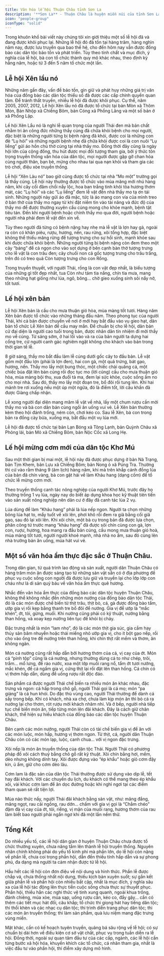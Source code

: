 ```yaml
---
title: Văn hóa lễ hội Thuận Châu tỉnh Sơn La
description: '**Sơn La** - Thuận Châu là huyện miền núi của tỉnh Sơn La, là nơi quần cư của cộng đồng 6 dân tộc anh em, trong đó dân tộc Thái chiếm chủ yếu. Thuận Châu là miền đất có truyền thống văn hóa phong phú, đa dạng thông qua các hoạt động tín ngưỡng, các phong tục tập quán và các lễ hội dân gian đặc sắc của mình.'
icon: "people-group"
iconType: "solid"
---
```


 Trong khuôn khổ bài viết này chúng tôi xin giới thiệu một số lễ hội đã và đang được khôi phục lại. Những lễ hội đó đã tồn tại hàng trăm, hàng nghìn năm nay, được lưu truyền qua bao thế hệ, cho đến hôm nay vẫn được đồng bào các dân tộc bảo tồn và phát triển. Tùy theo tính chất và mục đích, ý nghĩa của lễ hội, bà con tổ chức thành quy mô khác nhau, theo định kỳ hằng năm, hoặc từ 3 đến 5 năm tổ chức một lần.

## Lễ hội Xên lẩu nó

Những năm gần đây, vấn đề bảo tồn, gìn giữ và phát huy những giá trị văn hóa của đồng bào các dân tộc thiểu số đã được các cấp chính quyền quan tâm. Để tránh thất truyền, nhiều lễ hội đã được khôi phục. Cụ thể, năm 2005, 2007, 2012, Lế hội Xên lẩu nó đã được tổ chức tại bản Mòn xã Thôm Mòn, Bản Nhộp xã Chiềng Bôm, bản Cóng xã Phổng Lăng và một số bản ở xã Phổng Lập. 

Lế hội Xên Lẩu nó là nghi lễ quan trọng của người Thái đen mà bản chất nhằm tri ân công đức những thầy cúng đã chữa khỏi bệnh cho mọi người, đặc biệt là những người từng bị bệnh nặng đã khỏi, được coi là những con đẻ “Lụ hỏi” và những người bệnh nhẹ đã chữa khỏi được coi là con nuôi “Lụ liểng” gửi áo hồn chủ thờ cúng tại nhà thầy mo. Đồng thời đây cũng là ngày hội lớn của cộng đồng, thu hút được mọi đối tượng tham gia, bởi ý thức tôn trọng truyền thống văn hóa của dân tộc, mọi người được gặp gỡ chan hòa cùng người thân, bạn bè, mừng cho nhau tai qua nạn khỏi và tham gia các trò chơi, điệu xòe truyền thống. 

Lễ hội “Xên Lảu nó” bao giờ cũng được tổ chức tại nhà “Mo một” trường gọi là thầy cúng. Lễ hội này thường được tổ chức vào mùa măng mới nhú hàng năm, khi cây cối đâm chồi nẩy lộc, hoa ban trắng tinh khôi tỏa hương thơm mát, các “Lụ hỏi” và các “Lụ liểng” đem lễ vật đến nhà thầy mo tạ ơn tái sinh. Những người này gửi áo đã mặc, tức là áo mang con vía của mình treo ở bàn thờ của thầy mo ngay từ khi đặt niềm tin vào tài năng và đức độ của thầy mo để được thường xuyên cầu cúng mong cho khỏe mạnh, bệnh tật tiêu tán. Đến khi người bệnh hoặc chính thầy mo qua đời, người bệnh hoặc người nhà phải đem lễ vật đến xin về. 

Tùy theo người đã từng có bệnh nặng hay nhẹ mà lễ vật là lợn hay gà, ngoài ra còn có khăn piêu, rượu, hương, nến, rau rừng, xôi  tổng hợp, đặc biệt không thể thiếu măng rừng để tượng trưng cho sự hồi sinh, mạnh khỏe sau khi được chữa khỏi bệnh. Những người từng bị bệnh nặng còn đem theo một cây “báng” để cả ngọn cho vào sọt dựng ở bên cạnh bàn thờ tượng trưng cho lễ vật là con trâu đen; cây chuối non cả gốc tượng trưng cho trâu trắng, trên đó có treo quả Còn tượng trưng cho con Rồng. 

Trong truyền thuyết, với người Thái, rồng là con vật đẹp nhất, là biểu tượng của những gì tốt đẹp nhất, tua Còn như tám tia nắng, chín tia mưa, mang theo những hạt giống như lúa, ngô, bông… chờ gieo xuống sinh sôi nẩy nở, tốt tươi.

## Lế hội xên bản

Lễ hội Xên bản là cầu cho mưa thuận gió hòa, mùa màng tốt tươi. Hàng năm Xên bản được tổ chức vào những tháng đầu năm. Theo phong tục của người Thái, khi cả bản được chuyển về nơi ở mới hay bắt đầu vào vụ gieo hạt, dân bản tổ chức Lễ Xên bản để cầu may mắn. Để chuẩn bị cho lễ hội, dân bản cử đại diện là người cao tuổi trong bản, được nhân dân tín nhiệm đi mời thầy mo về cúng. Từ sáng sớm, ở hai lối vào và ra của bản người ta dựng hai cổng tre, cử người canh gác nghiêm ngặt không cho khách vào bản trong thời gian tế lễ. 

8 giờ sáng, thầy mo bắt đầu làm lễ cúng dưới gốc cây to đầu bản. Lễ vật gồm một đầu lợn (phải là lợn đen), hai con gà, một quả trứng, bát gạo, hương, nến. Thầy mo lấy một bung thóc, một chiếc chài quăng cá, một chiếc búa đặt lên bàn cúng rồi đọc tục mo (lời cúng) cầu cho mưa thuận gió hòa, mùa màng bội thu, xua đuổi tà ma, đem lại sức khỏe, cuộc sống ấm no cho mọi nhà. Sau đó, thầy mo lấy một đoạn tre, bổ đôi rồi tung lên. Khi hai mảnh tre rơi xuống nếu một úp một ngửa, đó là điềm tốt, lời cầu khấn đã được Giàng chấp nhận.

Lễ xong người đại diện mang mâm lễ vật về nhà, lấy một chum rượu cần mời thầy mo và bà con dân bản cùng ngồi ăn uống vui vẻ. Lễ Xên bản thường kèm theo hội đánh trống, ném còn, chơi kéo co. Sau lễ Xên, bà con trong bản ra đồng cày bừa, xuống mạ, bắt đầu một vụ lúa mới. 

Lễ hội đã được tổ chức tại bản Lạn Bóng xã Tông Lạnh, bản Quỳnh Châu xã Phỏng lái, bản Mỏ xã Chiềng Bôm, bản Nộc Cốc xã Long Hẹ.

## Lế hội mừng cơm mới của dân tộc Khơ Mú

Sau một thời gian bị mai một, lễ hội này đã được phục dựng ở bản Nà Trạng, bản Tịm Khem, bản Lựu xã Chiềng Bôm; bản Nong ỏ xã Púng Tra. Thường thì cứ vào rằm tháng 9 (âm lịch) hàng năm, khi mà trên khắp cánh đồng lúa của bản đã chín vàng, bà con gặt hái về làm Khảu hang (dạng cốm) để tổ chức lễ mừng cơm mới. 

Theo truyền thống canh tác nông nghiệp của người Khơ Mú, trước đây họ thường trồng 1 vụ lúa, ngày nay do biết áp dụng khoa học kỹ thuật tiên tiến vào sản xuất nông nghiệp nên dân cư ở đây đã canh tác lúa 2 vụ.

Lúa dùng để làm “Khảu hang” phải là lúa nếp ngon. Người ta chọn những bông lúa hạt to, mẩy tuốt về xôi lên, phơi khô rồi đem ra giã bằng cối giã gạo, sau đó lại xôi lên. Khi xôi chín, một bà cụ trong bản đã được lựa chọn, phân công từ trước mang “khảu hang” đã được sôi chín cùng con gà, lợn con, ruợư, hương, hoa mang ra đầu bản cúng, cầu mong mưa thuận gió hoà, mùa màng tốt tươi, người người khoẻ mạnh, nhà nhà no ấm, sau đó cùng lên nhà trưởng bản ăn uống, múa hát vui vẻ.

## Một số văn hóa ẩm thực đặc sắc ở Thuận Châu.

Trong dân gian, từ quá trình lao động và sản xuất, người dân Thuận Châu có hàng trăm món ăn được sáng tạo từ những sản vật sẵn có ở địa phương để phục vụ cuộc sống con người đã được lưu giữ và truyền lại cho lớp lớp con cháu như là di sản quý báu về văn hóa ẩm thực quê hương.

Nhắc đến văn hóa ẩm thực của đồng bào các dân tộc huyện Thuận Châu, không thể không nhắc đến những món nướng của đồng bào dân tộc Thái, đó là các món được chế biến từ thịt trâu, thịt bò, cá, gà được đồng bào tẩm, ướp gia vị rồi kẹp bằng thanh tre bổ đôi để nướng. Gia vị để ướp là “mắc khén”, ớt, tỏi, gừng, muối. Khi nướng cũng phải có kỹ thuật, nướng bằng than hồng, và xoay kẹp nướng liên tục để khỏi bị cháy. 

Đặc trưng nhất là món “lam nhọ”, đó là các món thịt gia súc, gia cầm hay thủy sản băm nhuyễn hoặc thái miếng nhỏ ướp gia vị, cho ít bột gạo nếp, rồi cho vào ống tre để nướng trên than hồng, khi chín thịt rất mềm và thơm, ăn không ngán. 

Món cá nướng cũng rất hấp dẫn bởi hương thơm của cá, vị cay của ớt. Món cá “pỉnh tộp” cũng là cá nướng, nhưng thường dùng cá to như chép, trôi, trắm... mổ lưng, để ráo nước, xoa một lớp muối rang nổ, tẩm ớt tươi nướng, mắc khén, để cá ngấm gia vị, cứng thịt lại rồi đặt lên than hồng. Cá chín có vị thơm hấp dẫn, dùng để uống rượu rất độc đáo. 

Sản phẩm cá được người Thái chế biến ra nhiều món ăn khác nhau, đặc trưng và ngon: cá hấp trong chõ gỗ, người Thái gọi là cá mọ; món “pa giảng” là cá hun khói. Do đặc thù vùng cao, người Thái thường để dành cá sấy trong bếp. Khi có khách, nhà xa chợ, chưa làm kịp món ăn thì bỏ cá ra nướng lại cho thơm, rót rượu mời khách nhâm nhi. Và ở bếp, người nhà tiếp tục chế biến món ăn, tiếp từng món lên đãi khách. Đây là cách giữ chân khách, thể hiện sự hiếu khách của đồng bào các dân tộc huyện Thuận Châu. 

Bên cạnh các món nướng, người Thái còn có tài chế biến gia vị để ăn với các món luộc, món hấp, hương vị thơm ngon. Từ thịt, cá, người dân Thuận Châu còn có các món lạp, luộc, canh chua... với vị ngon đặc trưng.

Xôi nếp là món ăn truyền thống của dân tộc Thái. Người Thái có phương pháp đồ xôi cách thuỷ bằng chõ gỗ rất kỹ thuật. Xôi chín bằng hơi, mềm, dẻo nhưng không dính tay. Xôi được đựng vào “ép khẩu” hoặc giỏ cơm đậy kín, ủ ấm, giữ cho cơm dẻo lâu. 

Cơm lam là đặc sản của dân tộc Thái thường được sử dụng vào dịp lễ, tết hay đãi khách. Với các chuyến du lịch, du khách có thể mang theo ép khẩu xôi, vài khúc cơm lam để ăn dọc đường hoặc khi nghỉ ngơi tại các điểm tham quan sẽ rất tiện lợi. 

Mùa nào thức nấy, người Thái đãi khách bằng sản vật, như: măng đắng, măng ngọt, rau cải ngồng, rau dớn... chấm với gia vị gọi là “Chẳm chéo” đậm đà vị cay của ớt, tỏi, riềng, vị mặn của muối rang, hương thơm của rau làm biết bao người phải ngẩn ngơ khi đã một lần nếm thử.

## Tổng Kết

Do nhiều yếu tố, các lễ hội dân gian ở huyện Thuận Châu chưa được tổ chức thường xuyên, chưa nâng tầm lên thành lễ hội truyền thống. Nguyên nhân chính không phải do yếu tố kinh phí mà phần lớn, do lễ hội còn nặng về phần lễ, chưa coi trọng phần hội, dẫn đến thiếu tính hấp dẫn và sự phong phú, đa dạng mà người ta cảm nhận được từ lễ hội. 

Hầu hết các lễ hội còn đơn điệu về nội dung và hình thức. Phần lễ được chắp vá, chưa thống nhất nội dung, thiếu kịch bản xuyên suốt; sự gắn kết giữa phần lễ và phần hội còn nhiều bất cập, nhất là mục đích, ý nghĩa sâu xa của lễ hội tác động lên thực tiễn cuộc sống chưa thực sự thuyết phục. Phần hội, thiếu hẳn các nghi thức vệ tinh xung quanh, ngoài khua trống, đánh chiêng, múa xòe, múa sạp, uống rượu cần, kéo co, đẩy gậy... cần có thêm các tiết mục hát đối, câu khắp; tổ chức thi giọng hát hay tiếng dân tộc; thi thổi khèn và các nhạc cụ dân tộc; thi trình diễn trang phục dân tộc; thi các món ăn truyền thống; thi làm sản phẩm, quà lưu niệm mang đặc trưng vùng miền. 

Mặt khác, cần có kế hoạch tuyên truyền, quảng bá sâu rộng về lễ hội; có sự chuẩn bị dài hơn về điều kiện cơ sở vật chất, phục vụ trong tuần diễn ra lễ hội. Đồng thời, ngoài sự quan tâm đầu tư của các cấp, ngành, các lễ hội cần từng bước xã hội hóa, khuyến khích các tổ chức, cá nhân tham gia, nhất là việc đầu tư vào phần hội, thí điểm xây dựng mô hình.